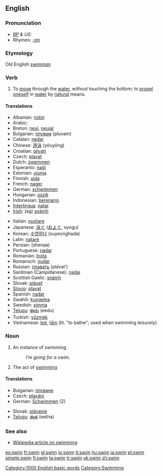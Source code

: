 ==English==

===Pronunciation===
* ''[[RP]] & US:'' {{IPA|/swɪm/}}
*Rhymes: [[Rhymes:English:-ɪm|-ɪm]]

===Etymology===
Old English ''[[swimman]]''

===Verb===
{{en-verb|swims|swimming|swam|swum}}

# {{intransitive}} To [[move]] through the [[water]], without touching the bottom; to [[propel]] [[oneself]] in [[water]] by [[natural]] means.

====Translations====
{{top}}
*Albanian: [[notoj]]
*Arabic: {{ARchar|[[سبح]]}} {{Unicode|(sábaħa)}}
*Breton: [[neui]], [[neuial]]
*Bulgarian: [[плувам]] (pluvam)
*Catalan: [[nedar]]
*Chinese: [[游泳]] (yóuyǒng)
*Croatian: [[plivati]]
*Czech: [[plavat]]
*Dutch: [[zwemmen]]
*Esperanto: [[naĝi]]
*Estonian: [[ujuma]]
*Finnish: [[uida]]
*French: [[nager]]
*German: [[schwimmen]]
*Hungarian: [[úszik]]
*Indonesian: [[renang|berenang]]
*[[Interlingua]]: [[natar]]
*[[Irish]]: (ag) [[snámh]]
{{mid}}
*Italian: [[nuotare]]
*Japanese: [[泳ぐ]] ([[およぐ]], oyogu)
*Korean: [[수영하다]] (suyeonghada)
*Latin: [[natare]]
*Persian: {{FAchar|[[شنا]]}} (shenaa)
*Portuguese: [[nadar]]
*Romanian: [[înota]]
*Romansch: [[nudar]]
*Russian: [[плавать]] (plávat’)
*Sardinian (Campidanese): [[nadai]]
*Scottish Gaelic: [[snàmh]]
*Slovak: [[plávať]]
*[[Slovio]]: [[plavat]]
*Spanish: [[nadar]]
*Swahili: [[kuogelea]]
*Swedish: [[simma]]
*[[Telugu]]: [[ఈదు]] (eedu)
*Turkish: [[yüzmek]]
*Vietnamese: [[bơi]], [[tắm]] (lit. "to bathe"; used when swimming leisurely)
{{bottom}}

===Noun===
{{en-noun}}

# An instance of swimming.
#:''I'm going for a swim.''
# The act of [[swimming]]

====Translations====
{{top}}
*Bulgarian: [[плуване]] {{n}}
*Czech: [[plavání]] {{n}}
*German: [[Schwimmen]] {{n}} (2)
{{mid}}
*Slovak: [[plávanie]] {{n}}
*[[Telugu]]: [[ఈత]] (eetha)
{{bottom}}

===See also===
* [[w:swimming|Wikipedia article on swimming]]

[[Category:1000 English basic words]]
[[Category:Swimming]]

<!-- OTHER LANGUAGES -->

[[es:swim]]
[[fr:swim]]
[[gl:swim]]
[[io:swim]]
[[it:swim]]
[[hu:swim]]
[[ja:swim]]
[[pt:swim]]
[[simple:swim]]
[[fi:swim]]
[[ta:swim]]
[[tr:swim]]
[[uk:swim]]
[[zh:swim]]